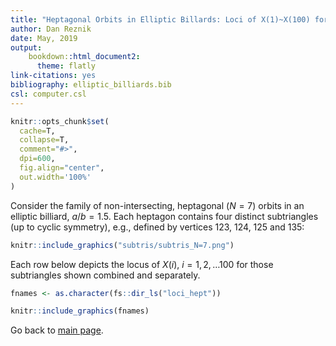 ```yaml
--- 
title: "Heptagonal Orbits in Elliptic Billards: Loci of X(1)~X(100) for Internal Triangles"
author: Dan Reznik
date: May, 2019
output:
    bookdown::html_document2:
      theme: flatly
link-citations: yes
bibliography: elliptic_billiards.bib
csl: computer.csl
---
```


```r
knitr::opts_chunk$set(
  cache=T,
  collapse=T,
  comment="#>",
  dpi=600,
  fig.align="center",
  out.width='100%'
)
```

Consider the family of non-intersecting, heptagonal ($N=7$) orbits in an elliptic billiard, $a/b=1.5$. Each heptagon contains four distinct subtriangles (up to cyclic symmetry), e.g., defined by vertices 123, 124, 125 and 135:

```r
knitr::include_graphics("subtris/subtris_N=7.png")
```

Each row below depicts the locus of $X(i)$, $i=1,2,\ldots 100$ for those subtriangles shown combined and separately.

```r
fnames <- as.character(fs::dir_ls("loci_hept"))
```

```r
knitr::include_graphics(fnames)
```

Go back to [main page](index.html).


